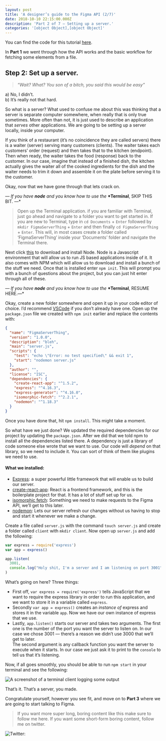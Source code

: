 ```yaml
---
layout: post
title: 'A designer’s guide to the Figma API (2/7)'
date: 2018-10-10 22:15:00.000Z
description: 'Part 2 of 7 — Setting up a server.'
categories: '[object Object],[object Object]'
---
```


You can find the code for this tutorial [here](https://github.com/danhollick/FigmaAPIThing).

In **Part 1** we went through how the API works and the basic workflow for fetching some elements from a file.

## Step 2: Set up a server.

> _“Wait? What? You son of a bitch, you said this would be easy”_

a) No, I didn’t.  
b) It’s really not that hard.

So what is a server? What used to confuse me about this was thinking that a server is separate computer somewhere, when really that is only true sometimes. More often than not, it is just used to describe an application that _serves_ other applications. We are going to be setting up a server locally, inside your computer.

If you think of a restaurant (it’s no coincidence they are called servers) there is a waiter (server) serving many customers (clients). The waiter takes each customers’ order (request) and then takes that to the kitchen (endpoint). Then when ready, the waiter takes the food (response) back to the customer. In our case, imagine that instead of a finished dish, the kitchen actually gives the waiter all of the cooked ingredients for the dish and the waiter needs to trim it down and assemble it on the plate before serving it to the customer.

Okay, now that we have gone through that lets crack on.

*— If you have* **_node_** *and you know how to use the* **\*Terminal**, SKIP THIS BIT. —\*

> Open up the Terminal application. if you are familiar with Terminal, just go ahead and navigate to a folder you want to get started in. If you are new to Terminal, type in `cd Documents` + `Enter` followed by `mkdir FigmaServerThing` + `Enter` and then finally `cd FigmaServerThing` + `Enter`. This will, in most cases create a folder called ‘FigmaServerThing’ inside your ‘Documents’ folder and navigate the Terminal there.

Next click [this](https://nodejs.org/dist/v8.12.0/node-v8.12.0.pkg) to download and install Node. Node is a Javascript environment that will allow us to run JS based applications inside of it. It also comes with NPM which will allow us to download and install a bunch of the stuff we need. Once that is installed enter `npm init`. This will prompt you with a bunch of questions about the project, but you can just hit enter through all of these.

*— If you have* **_node_** *and you know how to use the* **\*Terminal**, RESUME HERE.—\*

Okay, create a new folder somewhere and open it up in your code editor of choice. I’d recommend [VSCode](https://code.visualstudio.com/) if you don’t already have one. Open up the `package.json` file we created with `npm init` earlier and replace the contents with:

```json
{
  "name": "FigmaServerThing",
  "version": "1.0.0",
  "description": "bleh",
  "main": "server.js",
  "scripts": {
    "test": "echo \"Error: no test specified\" && exit 1",
    "start": "nodemon server.js"
  },
  "author": "",
  "license": "ISC",
  "dependencies": {
    "create-react-app": "^1.5.2",
    "express": "^4.16.3",
    "express-generator": "^4.16.0",
    "isomorphic-fetch": "^2.2.1",
    "nodemon": "^1.18.3"
  }
}
```

Once you have done that, hit `npm install`. This might take a moment.

So what have we just done? We updated the required dependencies for our project by updating the `package.json`. After we did that we told npm to install all the dependencies listed there. A dependency is just a library of code someone else wrote that we want to use. Our code will _depend_ on that library, so we need to include it. You can sort of think of them like plugins we need to use.

#### **What we installed:**

- [Express](https://expressjs.com/): a super powerful little framework that will enable us to build our server.
- [create-react-app](https://github.com/facebook/create-react-app): React is a frontend framework, and this is the boilerplate project for that. It has a lot of stuff set up for us.
- [isomorphic fetch](https://github.com/matthew-andrews/isomorphic-fetch): Something we need to make requests to the Figma API, we’ll get to this later.
- [nodemon](https://nodemon.io/): Lets our server refresh our changes without us having to stop and start it whenever we make a change.

Create a file called `server.js` with the command `touch server.js` and create a folder called `client` with `mkdir client`. Now open up `server.js` and add the following:

```javascript
var express = require('express')
var app = express()

app.listen(
  3001,
  console.log("Holy shit, I'm a server and I am listening on port 3001")
)
```

What’s going on here? Three things:

- First off, `var express = require('express')` tells JavaScript that we want to require the express library in order to run this application, and we want to store it in a variable called `express`.
- Secondly `var app = express()` creates an _instance of_ express and stores it in the variable `app`. Now we have our own instance of express that we use.
- Lastly, `app.listen()` starts our server and takes two arguments. The first one is the number of the port you want the server to listen on. In our case we chose 3001 — there’s a reason we didn’t use 3000 that we’ll get to later.  
  The second argument is any callback function you want the server to execute when it starts. In our case we just ask it to print to the `console` to tell us that it’s listening.

Now, if all goes smoothly, you should be able to run `npm start` in your terminal and see the following:

![A screenshot of a terminal client logging some output](/figma-api/part-2/terminal.png)

That’s it. That’s a server, you made.

Congratulate yourself, however you see fit, and move on to **Part 3** where we are going to start talking to Figma.

> If you want more super long, boring content like this make sure to follow me here. If you want some short-form boring content, follow me on twitter.

![Twitter:](https://twitter.com/DanHollick/status/967859733448265728?s=20)
